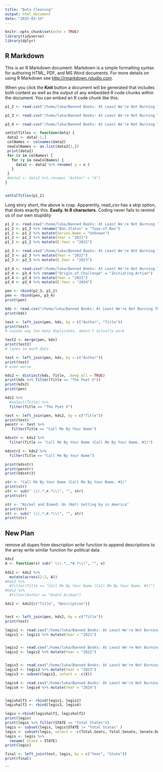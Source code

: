 ```yaml
---
title: "Data Cleaning"
output: html_document
date: "2025-03-19"
---
```


```r
knitr::opts_chunk$set(echo = TRUE)
library(tidyverse)
library(dplyr)
```

## R Markdown

This is an R Markdown document. Markdown is a simple formatting syntax for authoring HTML, PDF, and MS Word documents. For more details on using R Markdown see <http://rmarkdown.rstudio.com>.

When you click the **Knit** button a document will be generated that includes both content as well as the output of any embedded R code chunks within the document. You can embed an R code chunk like this:

```r
p1_2 <- read.csv("/home/luka/Banned Books: At Least We're Not Burning Them/Data/PEN America's Index of School Book Bans (July 1, 2021 - June 30, 2022) - Sorted by Author & Title.csv")

p2_3 <- read.csv("/home/luka/Banned Books: At Least We're Not Burning Them/Data/PEN America's Index of School Book Bans (July 1, 2022 - June 30, 2023) - Sorted by Author & Title.csv")

p3_4 <- read.csv("/home/luka/Banned Books: At Least We're Not Burning Them/Data/PEN America's Index of School Book Bans (July 1, 2023 - June 30, 2024) - Sorted by Author & Title.csv")
```

```r

setColTitles <- function(data) {
 data2 <- data[-1,]
 colNames <- colnames(data2)
 newColNames <- as.list(data2[1,])
 print(data2)
 for (x in colNames) {
   for (y in newColNames) {
     data2 <- data2 %>% rename( y = x )
   }
 }
 #data2 <- data2 %>% rename( "Author" = "X")
} 


setColTitles(p1_2)
```

Long story short, the above is crap. Apparently, read_csv has a *skip* option, that does exactly this. **Easily. In 8 characters.** Coding never fails to remind us of our own stupidity

``` r
p1_2 <- read.csv("/home/luka/Banned Books: At Least We're Not Burning Them/Data/PEN America's Index of School Book Bans (July 1, 2021 - June 30, 2022) - Sorted by Author & Title.csv", skip =2)
p1_2 <- p1_2 %>% rename("Ban.Status" = "Type.of.Ban")
p1_2 <- p1_2 %>% mutate(Series.Name = "Unknown")
p1_2 <- p1_2 %>% mutate(Year = "2021")
p1_2 <- p1_2 %>% mutate(E.Year = "2022")

p2_3 <- read.csv("/home/luka/Banned Books: At Least We're Not Burning Them/Data/PEN America's Index of School Book Bans (July 1, 2022 - June 30, 2023) - Sorted by Author & Title.csv", skip =2)
p2_3 <- p2_3 %>% mutate(Year = "2022")
p2_3 <- p2_3 %>% mutate(E.Year = "2023")

p3_4 <- read.csv("/home/luka/Banned Books: At Least We're Not Burning Them/Data/PEN America's Index of School Book Bans (July 1, 2023 - June 30, 2024) - Sorted by Author & Title.csv", skip=2)
p3_4 <- p3_4 %>% rename("Origin.of.Challenge" = "Initiating.Action")
p3_4 <- p3_4 %>% mutate(Year = "2023")
p3_4 <- p3_4 %>% mutate(E.Year = "2024")

pen <- rbind(p2_3, p1_2)
pen <- rbind(pen, p3_4)
print(pen)
```


```r
kds <- read.csv("/home/luka/Banned Books: At Least We're Not Burning Them/Data/kaggle_merged_dataset.csv")
print(kds)

test <- left_join(pen, kds, by = c("Author", "Title"))
print(test)
# causes way too many duplicates, doesn't actually work

test2 <- merge(pen, kds)
print(test2)
# loses so much data

test <- left_join(pen, kds, by = c("Author"))
print(test)
# even worse
```


```r
kds2 <- distinct(kds, Title, .keep_all = TRUE)
print(kds %>% filter(Title == "The Poet X"))
print(kds2)
print(pen)

kds2 %>%
  #select(Title) %>%
  filter(Title == "The Poet X")
```


```r
test <- left_join(pen, kds2, by = c("Title"))
print(test)
penstr <- test %>%
   filter(Title == "Call Me By Your Name")

kdsstr <- kds2 %>%
  filter(Title == "Call Me By Your Name (Call Me By Your Name, #1)")

kdsstr2 <- kds2 %>%
  filter(Title == "Call Me By Your Name")

print(kdsstr)
print(penstr)
print(kdsstr2)

str <- "Call Me By Your Name (Call Me By Your Name, #1)"
print(str)
str <- sub(" \\(.*,#.*\\)", "", str)
print(str)

str <- "Nickel and Dimed: On (Not) Getting by in America"
print(str)
str <- sub(" \\(.*,#.*\\)", "", str)
print(str)
```


## New Plan
  
  remove all dupes from description
  write function to append descriptions to the array
  write similar function for political data
  


```r
kds2
A <- function(x) sub(" \\(.*,.*#.*\\)", "", x) 
                     
kds2 <- kds2 %>%
  mutate(across(2:2, A))
#kds2 %>%
  #filter(Title == "Call Me By Your Name (Call Me By Your Name, #1)")
#kds2 %>%
  #filter(Author == "André Aciman")

kds2 <- kds2[c("Title", "Description")]


test <- left_join(pen, kds2, by = c("Title"))
print(test)


```

```r
legis1 <- read.csv("/home/luka/Banned Books: At Least We're Not Burning Them/Data/Legis_2021.csv")
legis1 <- legis1 %>% mutate(Year = "2021")


legis2 <- read.csv("/home/luka/Banned Books: At Least We're Not Burning Them/Data/Legis_2022.csv")
legis2 <- legis2 %>% mutate(Year = "2022")


legis3 <- read.csv("/home/luka/Banned Books: At Least We're Not Burning Them/Data/Legis_2023.csv")
legis3 <- legis3 %>% mutate(Year = "2023")
legis3 <- subset(legis3, select = -c(X))

legis4 <- read.csv("/home/luka/Banned Books: At Least We're Not Burning Them/Data/Legis_2024.csv")
legis4 <- legis4 %>% mutate(Year = "2024")


legishalf1 <- rbind(legis1, legis2)
legishalf2 <- rbind(legis3, legis4)

legis <-rbind(legishalf1, legishalf2)
print(legis)
print(legis %>% filter(STATE == "Total States"))
legis <- subset(legis, legis$STATE != "Total States" )
legis <- subset(legis, select = -c(Total.Seats, Total.Senate, Senate.Dem, Senate.Rep, Senate.other, Total.House, House.Dem, House.Rep, House.other))
legis <- legis %>%
  rename( State = STATE)
print(legis)

final <- left_join(test, legis, by = c("Year", "State"))
print(final)
```

```